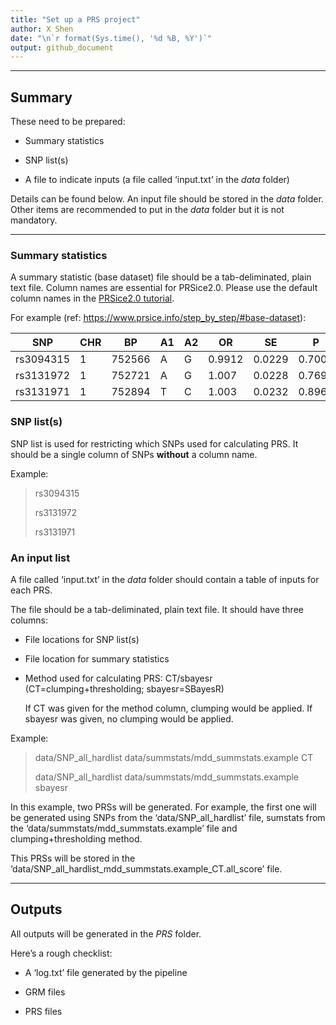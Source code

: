 ---
title: "Set up a PRS project"
author: X Shen  
date: "\n`r format(Sys.time(), '%d %B, %Y')`"
output: github_document
---

------------------------------------------------------------------------

## Summary

These need to be prepared:

-   Summary statistics

-   SNP list(s)

-   A file to indicate inputs (a file called 'input.txt' in the *data* folder)

Details can be found below. An input file should be stored in the *data* folder. Other items are recommended to put in the *data* folder but it is not mandatory.

------------------------------------------------------------------------

### Summary statistics

A summary statistic (base dataset) file should be a tab-deliminated, plain text file. Column names are essential for PRSice2.0. Please use the default column names in the [PRSice2.0 tutorial](https://www.prsice.info/step_by_step/#base-dataset).

For example (ref: <https://www.prsice.info/step_by_step/#base-dataset>):

| SNP       | CHR | BP     | A1  | A2  | OR     | SE     | P      |
|-----------|-----|--------|-----|-----|--------|--------|--------|
| rs3094315 | 1   | 752566 | A   | G   | 0.9912 | 0.0229 | 0.7009 |
| rs3131972 | 1   | 752721 | A   | G   | 1.007  | 0.0228 | 0.769  |
| rs3131971 | 1   | 752894 | T   | C   | 1.003  | 0.0232 | 0.8962 |

### SNP list(s)

SNP list is used for restricting which SNPs used for calculating PRS. It should be a single column of SNPs **without** a column name.

Example:

> rs3094315
>
> rs3131972
>
> rs3131971

### An input list

A file called 'input.txt' in the *data* folder should contain a table of inputs for each PRS.

The file should be a tab-deliminated, plain text file. It should have three columns:

-   File locations for SNP list(s)

-   File location for summary statistics

-   Method used for calculating PRS: CT/sbayesr (CT=clumping+thresholding; sbayesr=SBayesR)

    If CT was given for the method column, clumping would be applied. If sbayesr was given, no clumping would be applied.

Example:

> data/SNP_all_hardlist data/summstats/mdd_summstats.example CT
>
> data/SNP_all_hardlist data/summstats/mdd_summstats.example sbayesr

In this example, two PRSs will be generated. For example, the first one will be generated using SNPs from the 'data/SNP_all_hardlist' file, sumstats from the 'data/summstats/mdd_summstats.example' file and clumping+thresholding method.

This PRSs will be stored in the 'data/SNP_all_hardlist_mdd_summstats.example_CT.all_score' file.

------------------------------------------------------------------------

## Outputs

All outputs will be generated in the *PRS* folder.

Here's a rough checklist:

-   A 'log.txt' file generated by the pipeline

-   GRM files

-   PRS files

